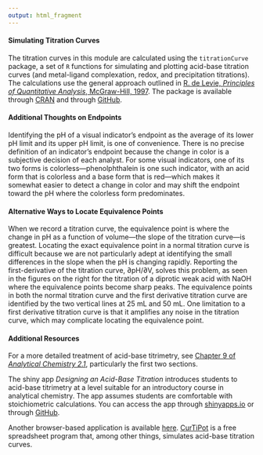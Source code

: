 ```yaml
---
output: html_fragment
---
```


<!-- text for wrapping up -->

#### Simulating Titration Curves

The titration curves in this module are calculated using the `titrationCurve` package, a set of `R` functions for simulating and plotting acid-base titration curves (and metal-ligand complexation, redox, and precipitation titrations). The calculations use the general approach outlined in [R. de Levie, *Principles of Quantitative Analysis*, McGraw-Hill, 1997](https://www.worldcat.org/title/principles-of-quantitative-chemical-analysis/oclc/300033136). The package is available through [CRAN](https://cran.r-project.org/web/packages/titrationCurves/index.html) and through [GitHub](https://github.com/dtharvey/titrationCurves).

#### Additional Thoughts on Endpoints

Identifying the pH of a visual indicator's endpoint as the average of its lower pH limit and its upper pH limit, is one of convenience. There is no precise definition of an indicator's endpoint because the change in color is a subjective decision of each analyst. For some visual indicators, one of its two forms is colorless---phenolphthalein is one such indicator, with an acid form that is colorless and a base form that is red---which makes it somewhat easier to detect a change in color and may shift the endpoint toward the pH where the colorless form predominates. 

#### Alternative Ways to Locate Equivalence Points

When we record a titration curve, the equivalence point is where the change in pH as a function of volume---the slope of the titration curve---is greatest. Locating the exact equivalence point in a normal titration curve is difficult because we are not particularly adept at identifying the small differences in the slope when the pH is changing rapidly. Reporting the first-derivative of the titration curve, ∂pH/∂V, solves this problem, as seen in the figures on the right for the titration of a diprotic weak acid with NaOH where the equivalence points become sharp peaks. The equivalence points in both the normal titration curve and the first derivative titration curve are identified by the two vertical lines at 25 mL and 50 mL. One limitation to a first derivative titration curve is that it amplifies any noise in the titration curve, which may complicate locating the equivalence point. 

#### Additional Resources

For a more detailed treatment of acid-base titrimetry, see [Chapter 9 of *Analytical Chemistry 2.1*](https://chem.libretexts.org/Bookshelves/Analytical_Chemistry/Analytical_Chemistry_2.1_(Harvey)/09%3A_Titrimetric_Methods), particularly the first two sections.

The shiny app *Designing an Acid-Base Titration* introduces students to acid-base titrimetry at a level suitable for an introductory course in analytical chemistry. The app assumes students are comfortable with stoichiometric calculations. You can access the app through [shinyapps.io](https://www.google.com/url?q=https%3A%2F%2Fdthdpu.shinyapps.io%2FBeersLaw%2F&sa=D&sntz=1&usg=AOvVaw0CPeQJzyvft7D2mOHSaEWB) or through [GitHub](https://www.google.com/url?q=https%3A%2F%2Fgithub.com%2Fdtharvey%2FTitrationApp&sa=D&sntz=1&usg=AOvVaw0W6pGNyWlRQY7ePSHrieJu).

Another browser-based application is available [here](http://webapps.chem.uoa.gr/efs/applets/AppletTitration/Appl_Titration2.html). [CurTiPot](https://www.iq.usp.br/gutz/Curtipot_.html) is a free spreadsheet program that, among other things, simulates acid-base titration curves.
